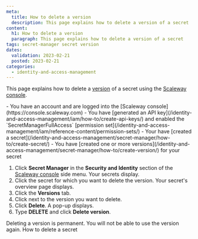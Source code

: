 ```yaml
---
meta:
  title: How to delete a version
  description: This page explains how to delete a version of a secret
content:
  h1: How to delete a version
  paragraph: This page explains how to delete a version of a secret
tags: secret-manager secret version
dates:
  validation: 2023-02-21
  posted: 2023-02-21
categories:
  - identity-and-access-management
---
```


This page explains how to delete a [version](/identity-and-access-management/secret-manager/concepts/#version/) of a secret using the [Scaleway console](https://console.scaleway.com).

<Macro id="iam-requirements" />

<Message type="requirement">
  - You have an account and are logged into the [Scaleway console](https://console.scaleway.com)
  - You have [generated an API key](/identity-and-access-management/iam/how-to/create-api-keys/) and enabled the `SecretManagerFullAccess` [permission set](/identity-and-access-management/iam/reference-content/permission-sets/)
  - Your have [created a secret](/identity-and-access-management/secret-manager/how-to/create-secret/)
  - You have [created one or more versions](/identity-and-access-management/secret-manager/how-to/create-version/) for your secret
</Message>

1. Click **Secret Manager** in the **Security and Identity** section of the [Scaleway console](https://console.scaleway.com/) side menu. Your secrets display.
2. Click the secret for which you want to delete the version. Your secret's overview page displays.
3. Click the **Versions** tab.
4. Click <Icon name="more" /> next to the version you want to delete.
5. Click **Delete**. A pop-up displays.
6. Type **DELETE** and click **Delete version**.

<Message type="important">
  Deleting a version is permanent. You will not be able to use the version again.
</Message>


<Navigation title="See Also">
  <PreviousButton to="/identity-and-access-management/secret-manager/how-to/delete-secret/">How to delete a secret</PreviousButton>
</Navigation>